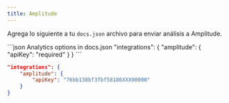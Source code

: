 ```yaml
---
title: Amplitude
---
```


Agrega lo siguiente a tu `docs.json` archivo para enviar análisis a Amplitude.

<CodeGroup>
  ```json Analytics options in docs.json
  "integrations": {
      "amplitude": {
          "apiKey": "required"
      }
  }
  ```

  ```json Example
  "integrations": {
      "amplitude": {
          "apiKey": "76bb138bf3fbf58186XXX00000"
      }
  }
  ```
</CodeGroup>
